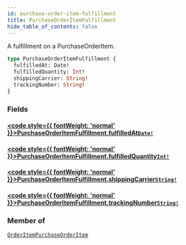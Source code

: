 ```yaml
---
id: purchase-order-item-fulfillment
title: PurchaseOrderItemFulfillment
hide_table_of_contents: false
---
```








A fulfillment on a PurchaseOrderItem.

```graphql
type PurchaseOrderItemFulfillment {
  fulfilledAt: Date!
  fulfilledQuantity: Int!
  shippingCarrier: String!
  trackingNumber: String!
}
```


### Fields

#### [<code style={{ fontWeight: 'normal' }}>PurchaseOrderItemFulfillment.<b>fulfilledAt</b></code>](#)<Bullet />[`Date!`](/demand/api/graphql-admin/reference/scalars/date) <Badge class="secondary" text="non-null"/> <Badge class="secondary" text="scalar"/>
> 
> 

#### [<code style={{ fontWeight: 'normal' }}>PurchaseOrderItemFulfillment.<b>fulfilledQuantity</b></code>](#)<Bullet />[`Int!`](/demand/api/graphql-admin/reference/scalars/int) <Badge class="secondary" text="non-null"/> <Badge class="secondary" text="scalar"/>
> 
> 

#### [<code style={{ fontWeight: 'normal' }}>PurchaseOrderItemFulfillment.<b>shippingCarrier</b></code>](#)<Bullet />[`String!`](/demand/api/graphql-admin/reference/scalars/string) <Badge class="secondary" text="non-null"/> <Badge class="secondary" text="scalar"/>
> 
> 

#### [<code style={{ fontWeight: 'normal' }}>PurchaseOrderItemFulfillment.<b>trackingNumber</b></code>](#)<Bullet />[`String!`](/demand/api/graphql-admin/reference/scalars/string) <Badge class="secondary" text="non-null"/> <Badge class="secondary" text="scalar"/>
> 
> 



### Member of

[`OrderItemPurchaseOrderItem`](/demand/api/graphql-admin/reference/objects/order-item-purchase-order-item)  <Badge class="secondary" text="object"/>



